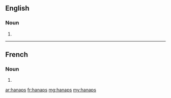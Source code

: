 ==English==

===Noun===
{{head|en}}

# {{plural of|hanap}}

----

==French==

===Noun===
{{head|fr|g=m-p}}

# {{plural of|hanap|lang=fr}}

[[ar:hanaps]]
[[fr:hanaps]]
[[mg:hanaps]]
[[my:hanaps]]